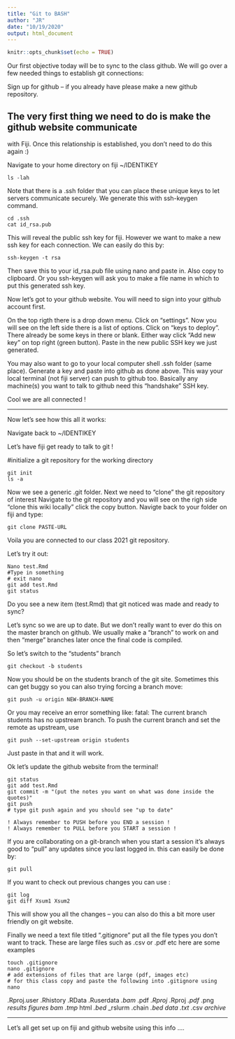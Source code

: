 ```yaml
---
title: "Git to BASH"
author: "JR"
date: "10/19/2020"
output: html_document
---
```


```r
knitr::opts_chunk$set(echo = TRUE)
```

Our first objective today will be to sync to the class github. We will
go over a few needed things to establish git connections:

Sign up for github -- if you already have please make a new github repository. 


## The very first thing we need to do is make the github website communicate 
with Fiji. Once this relationship is established, you don't need to do this again :)

Navigate to your home directory on fiji ~/IDENTIKEY

```
ls -lah
```
Note that there is a .ssh folder that you can place these unique keys to let
servers communicate securely. We generate this with ssh-keygen command. 

```
cd .ssh
cat id_rsa.pub
```
This will reveal the public ssh key for fiji. However we want to make a new
ssh key for each connection. We can easily do this by:

```
ssh-keygen -t rsa
```
Then save this to your id_rsa.pub file using nano and paste in. Also copy to clipboard.
Or you ssh-keygen will ask you to make a file name in which to put this generated ssh key.

Now let's got to your github website. You will need to sign into your github account first.

On the top rigth there is a drop down 
menu. Click on "settings". Now you will see on the left side there is a list of
options. Click on "keys to deploy". There already be some keys in there or blank.
Either way click "Add new key" on top right (green button). Paste in the new
public SSH key we just generated. 

You may also want to go to your local computer shell .ssh folder (same place).
Generate a key and paste into github as done above. This way your local terminal
(not fiji server) can push to github too. Basically any machine(s) you want to
talk to github need this "handshake" SSH key.

Cool we are all connected !

-------------------------------------------------------------

Now let's see how this all it works:

Navigate back to ~/IDENTIKEY

Let's have fiji get ready to talk to git !

#initialize a git repository for the working directory 

```
git init
ls -a
```

Now we see a generic .git folder. 
Next we need to "clone" the git repository of interest
Navigate to the git repository and you will see on the righ side
"clone this wiki locally"
click the copy button.
Navigte back to your folder on fiji and type:

```
git clone PASTE-URL
```

Voila you are connected to our class 2021 git repository.

Let's try it out:

```
Nano test.Rmd
#Type in something
# exit nano
git add test.Rmd
git status
```

Do you see a new item (test.Rmd) that git noticed was made and ready to sync?

Let's sync so we are up to date. But we don't really want to ever do this on the
master branch on github. We usually make a "branch" to work on and then "merge"
branches later once the final code is compiled.

So let's switch to the "students" branch

```
git checkout -b students
```
Now you should be on the students branch of the git site. Sometimes this can get
buggy so you can also trying forcing a branch move:

```
git push -u origin NEW-BRANCH-NAME
```

Or you may receive an error something like: 
fatal: The current branch students has no upstream branch.
To push the current branch and set the remote as upstream, use

    git push --set-upstream origin students

Just paste in that and it will work.

Ok let's update the github website from the terminal!

```
git status
git add test.Rmd
git commit -m "(put the notes you want on what was done inside the quotes)"
git push
# type git push again and you should see "up to date"

! Always remember to PUSH before you END a session !
! Always remember to PULL before you START a session !
```

If you are collaborating on a git-branch when you start a session it's always good to "pull" any updates since you last logged in. this can easily be done by:

```
git pull
```

If you want to check out previous changes you can use :

```
git log
git diff Xsum1 Xsum2
```

This will show you all the changes -- you can also do this a bit more user friendly on git website.

Finally we need a text file titled ".gitignore" put all the file types you don't want to track. These are large files such as .csv or .pdf etc here are some examples


```
touch .gitignore
nano .gitignore
# add extensions of files that are large (pdf, images etc)
# for this class copy and paste the following into .gitignore using nano
```


.Rproj.user
.Rhistory
.RData
.Ruserdata
*.bam
*.pdf
*.Rproj
*.Rproj
*.pdf
*.png
*results*
*figures*
*bam*
*.tmp
*html
*.bed
*_rslurm*
*.chain
*.bed*
*data*
*.txt
*.csv
*archive*



-----------------------------------------------
Let's all get set up on fiji and github website using this info ....

